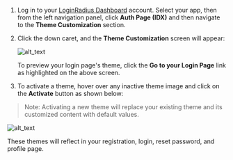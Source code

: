 1. Log in to your <a href="https://dashboard.loginradius.com/dashboard" target="_blank">LoginRadius Dashboard</a> account. Select your app, then from the left navigation panel, click **Auth Page (IDX)** and then navigate to the **Theme Customization** section.

2. Click the down caret, and the **Theme Customization** screen will appear:

   ![alt_text](../../assets/blog-common/theme-customization.png "image_tooltip")

   To preview your login page's theme, click the **Go to your Login Page** link as highlighted on the above screen. 

3. To activate a theme, hover over any inactive theme image and click on the **Activate** button as shown below:

> Note: Activating a new theme will replace your existing theme and its customized content with default values.

   ![alt_text](images/activate-theme-button.png "image_tooltip")

   These themes will reflect in your registration, login, reset password, and profile page.   